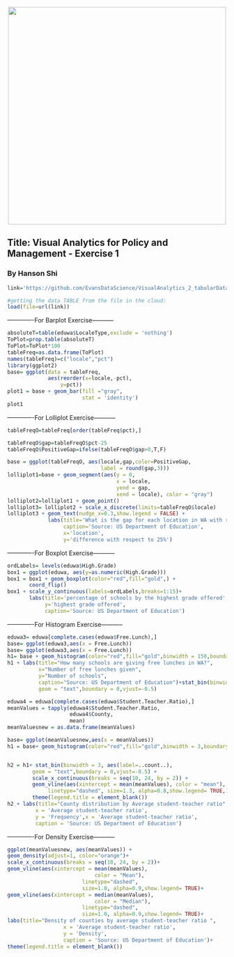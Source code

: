 
<br> 
<center><img src="http://i.imgur.com/sSaOozN.png" width="500"></center>

## Title: Visual Analytics for Policy and Management - Exercise 1

### By Hanson Shi





```r
link='https://github.com/EvansDataScience/VisualAnalytics_2_tabularData/raw/master/data/eduwa.rda'

#getting the data TABLE from the file in the cloud:
load(file=url(link))
```

-------------For Barplot Exercise-----------
```r
absoluteT=table(eduwa$LocaleType,exclude = 'nothing')
ToPlot=prop.table(absoluteT)
ToPlot=ToPlot*100
tableFreq=as.data.frame(ToPlot)
names(tableFreq)=c("locale","pct")
library(ggplot2)
base= ggplot(data = tableFreq, 
             aes(reorder(x=locale,-pct),
                 y=pct))
plot1 = base + geom_bar(fill ="gray",
                        stat = 'identity') 
plot1
```

-------------For Lolliplot Exercise-----------
```r
tableFreqO=tableFreq[order(tableFreq$pct),]

tableFreqO$gap=tableFreqO$pct-25
tableFreqO$PositiveGap=ifelse(tableFreqO$gap>0,T,F)

base = ggplot(tableFreqO, aes(locale,gap,color=PositiveGap,
                              label = round(gap,3)))
lolliplot1=base + geom_segment(aes(y = 0, 
                                   x = locale, 
                                   yend = gap, 
                                   xend = locale), color = "gray") 
lolliplot2=lolliplot1 + geom_point() 
lolliplot3= lolliplot2 + scale_x_discrete(limits=tableFreqO$locale) 
lolliplot3 + geom_text(nudge_x=0.3,show.legend = FALSE) + 
             labs(title='What is the gap for each location in WA with respect to a 25% share of public schools?',
                  caption='Source: US Department of Education',
                  x='location',
                  y='difference with respect to 25%')
```



-------------For Boxplot Exercise-----------
```r
ordLabels= levels(eduwa$High.Grade)
box1 = ggplot(eduwa, aes(y=as.numeric(High.Grade))) 
box1 = box1 + geom_boxplot(color="red",fill="gold",) + 
       coord_flip()
box1 + scale_y_continuous(labels=ordLabels,breaks=1:15)+
       labs(title='percentage of schools by the highest grade offered',
            y='highest grade offered', 
            caption='Source: US Department of Education')
```



-------------For Histogram Exercise-----------
```r
eduwa3= eduwa[complete.cases(eduwa$Free.Lunch),]
base= ggplot(eduwa3,aes(x = Free.Lunch))  
base= ggplot(eduwa3,aes(x = Free.Lunch))  
h1= base + geom_histogram(color="red",fill="gold",binwidth = 150,boundary=0) 
h1 + labs(title="How many schools are giving free lunches in WA?",
          x="Number of free lunches given",
          y="Number of schools",
          caption="Source: US Department of Education")+stat_bin(binwidth = 150, aes(label=..count..), 
          geom = "text",boundary = 0,vjust=-0.5) 
```



```r
eduwa4 = eduwa[complete.cases(eduwa$Student.Teacher.Ratio),]
meanValues = tapply(eduwa4$Student.Teacher.Ratio, 
                    eduwa4$County, 
                    mean)
meanValuesnew = as.data.frame(meanValues)
```

```r
base= ggplot(meanValuesnew,aes(x = meanValues))  
h1 = base+ geom_histogram(color="red",fill="gold",binwidth = 3,boundary=0) 


h2 = h1+ stat_bin(binwidth = 3, aes(label=..count..), 
        geom = "text",boundary = 0,vjust=-0.5) + 
        scale_x_continuous(breaks = seq(10, 24, by = 2)) + 
        geom_vline(aes(xintercept = mean(meanValues), color = "mean"),
             linetype="dashed", size=1.3, alpha=0.8,show.legend= TRUE,) +
        theme(legend.title = element_blank())
h2 + labs(title="County distribution by Average student-teacher ratio", 
         x = 'Average student-teacher ratio',
         y = 'Frequency',x = 'Average student-teacher ratio',
         caption = 'Source: US Department of Education')
```

-------------For Density Exercise-----------
```r
ggplot(meanValuesnew, aes(meanValues)) +
geom_density(adjust=1, color="orange")+
scale_x_continuous(breaks = seq(10, 24, by = 2))+
geom_vline(aes(xintercept = mean(meanValues),
                            color = "Mean"),
                        linetype="dashed",
                        size=1.0, alpha=0.9,show.legend= TRUE)+
geom_vline(aes(xintercept = median(meanValues),
                            color = "Median"), 
                        linetype="dashed",
                        size=1.0, alpha=0.9,show.legend= TRUE)+ 
labs(title="Density of counties by average student-teacher ratio ", 
                  x = 'Average student-teacher ratio',
                  y = 'Density',
                  caption = 'Source: US Department of Education')+
theme(legend.title = element_blank())
```

